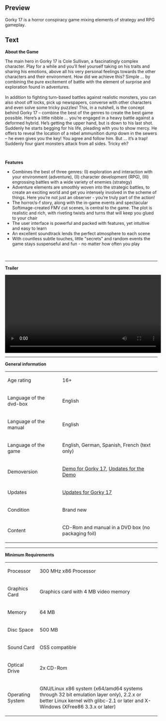 ==Preview==
<p>Gorky 17 is a horror conspiracy game mixing elements of strategy and RPG gameplay.</p>

==Text==
<p><strong>About the Game</strong></p>
<p>The main hero in Gorky 17 is Cole Sullivan, a fascinatingly complex character. Play for a while and you&rsquo;ll feel yourself taking on his traits and sharing his emotions, above all his very personal feelings towards the other characters and their environment. How did we achieve this? Simple ... by combining the pure excitement of battle with the element of surprise and exploration found in adventures.<br /><br />In addition to fighting turn-based battles against realistic monsters, you can also shoot off locks, pick up newspapers, converse with other characters and even solve some tricky puzzles! This, in a nutshell, is the concept behind Gorky 17 &ndash; combine the best of the genres to create the best game possible. Here&rsquo;s a little nibble ... you&rsquo;re engaged in a heavy battle against a deformed hybrid. He&rsquo;s getting the upper hand, but is down to his last shot. Suddenly he starts begging for his life, pleading with you to show mercy. He offers to reveal the location of a rebel ammunition dump down in the sewers &ndash; he even gives you the key! You agree and follow him. But ... it&rsquo;s a trap! Suddenly four giant monsters attack from all sides. Tricky eh?</p>
<p>&nbsp;</p>
<p><strong>Features</strong></p>
<ul>
<li>Combines the best of three genres: (I) exploration and interaction with your environment (adventure), (II) character development (RPG), (III) engrossing battles with a wide variety of enemies (strategy)</li>
<li>Adventure elements are smoothly woven into the strategic battles, to create an exciting world and get you intensely involved in the scheme of things. Here you&rsquo;re not just an observer - you&rsquo;re truly part of the action!</li>
<li>The horror/s-f story, along with the in-game events and spectacular Softimage-created FMV cut scenes, is central to the game. The plot is realistic and rich, with riveting twists and turns that will keep you glued to your chair</li>
<li>The user interface is powerful and packed with features, yet intuitive and easy to learn</li>
<li>An excellent soundtrack lends the perfect atmosphere to each scene</li>
<li>With countless subtle touches, little "secrets" and random events the game stays suspenseful and fun - no matter how often you play<br /><br /><br /></li>
</ul>
<hr />
<p><strong>Trailer</strong></p>
<p></p>
<p><video width="515" controls="true"> <source src="http://videos.fun4tux.ch/gorky17-trailer-en.ogg"></source> Your browser does not support the video tag! Go and get a <a href="http://www.mozilla-europe.org/de/firefox/">good one</a>!</video></p>
<p></p>
<hr />
<p><strong>General information</strong></p>
<table border="0">
<tbody>
<tr>
<td>Age rating<br /></td>
<td>16+</td>
</tr>
<tr>
<td>Language of the dvd-box</td>
<td>English</td>
</tr>
<tr>
<td>Language of the manual</td>
<td>English<br /></td>
</tr>
<tr>
<td>Language of the game</td>
<td>English, German, Spanish, French (text only)</td>
</tr>
<tr>
<td>Demoversion</td>
<td><a href="http://demofiles.linuxgamepublishing.com/gorky17/">Demo for Gorky 17</a>, <a href="http://updatefiles.linuxgamepublishing.com/gorky17-demo/">Updates for the Demo</a></td>
</tr>
<tr>
<td>Updates</td>
<td><a href="http://updatefiles.linuxgamepublishing.com/gorky17/">Updates for Gorky 17</a></td>
</tr>
<tr>
<td>Condition</td>
<td>Brand new</td>
</tr>
<tr>
<td>Content</td>
<td>CD-Rom and manual in a DVD box (no packaging foil)</td>
</tr>
</tbody>
</table>
<p></p>
<hr />
<p><strong>Minimum Requirements<br /></strong></p>
<table border="0">
<tbody>
<tr>
<td>Processor<br /></td>
<td>300 MHz x86 Processor</td>
</tr>
<tr>
<td>Graphics Card<br /></td>
<td>Graphics card with 4 MB video memory<br /></td>
</tr>
<tr>
<td>Memory</td>
<td>64 MB</td>
</tr>
<tr>
<td>Disc Space<br /></td>
<td>500 MB</td>
</tr>
<tr>
<td>Sound Card</td>
<td>OSS compatible</td>
</tr>
<tr>
<td>Optical Drive</td>
<td>2x CD-Rom</td>
</tr>
<tr>
<td>Operating System<br /></td>
<td>
<p>GNU/Linux x86 system (x64/amd64 systems through 32 bit emulation layer only), 2.2.x or better Linux kernel with glibc-2.1 or later and X-Windows (XFree86 3.3.x or later)</p>
</td>
</tr>
</tbody>
</table>
<p></p>
